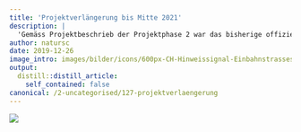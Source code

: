 ```yaml
---
title: 'Projektverlängerung bis Mitte 2021'
description: |
  'Gemäss Projektbeschrieb der Projektphase 2 war das bisherige offizielle Projektende der 31. Mai 2020. Es ist eine Tatsache, dass die Trägerschaft gut mit seinem Budget gehaushaltet und dennoch bereits viele seiner Ziele erreicht hat. Dies erlaubt dem Projekt bei gleichbleibendem Finanzierungsplan und unveränderten Projektzielen 1 Jahr länger die Lebensräume von Wiesel & Co zu vernetzen. Unsere Partner haben nichts dagegen einzuwenden. Wir bedanken uns für Ihr Vertrauen. Die Trägerschaft kann sich somit auf ein zusätzliches produktives Projektjahr freuen. Der Fokus liegt u.a.  auf der Sanierung von Feldscheunen, der Erarbeitung von Grossstrukturen und der Durchführung von Wieselwerken mit Schulklassen.Dahingehend profitieren alle Interessengruppen von dem, was das Projekt schon an Grundlagen geschaffen hat und in der Endphase noch vollenden bzw. abrunden kann.'
author: natursc
date: 2019-12-26
image_intro: images/bilder/icons/600px-CH-Hinweissignal-Einbahnstrassesvg.png
output:
  distill::distill_article:
    self_contained: false
canonical: /2-uncategorised/127-projektverlaengerung
---
```


![](images/bilder/icons/600px-CH-Hinweissignal-Einbahnstrassesvg.png) <!--image_intro-->



<!--http://wieselundco.ch/2-uncategorised/127-projektverlaengerung-->
